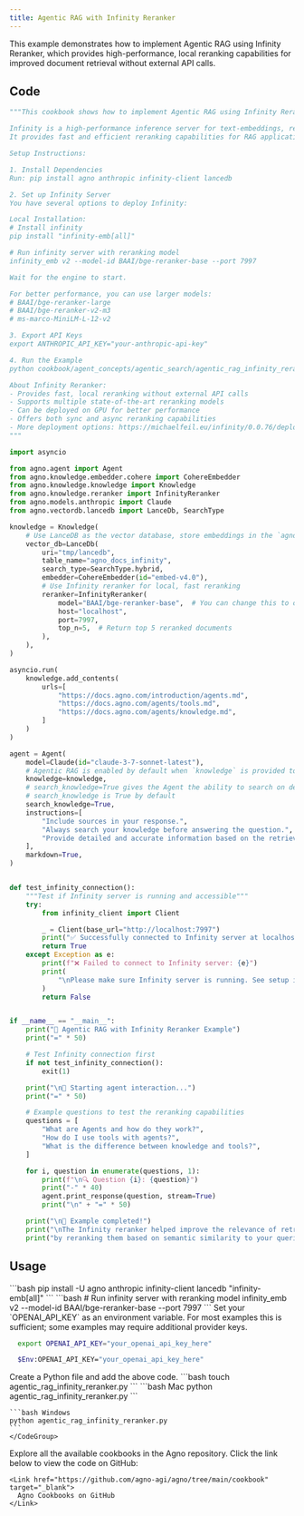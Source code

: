 ```yaml
---
title: Agentic RAG with Infinity Reranker
---
```


This example demonstrates how to implement Agentic RAG using Infinity Reranker, which provides high-performance, local reranking capabilities for improved document retrieval without external API calls.

## Code

```python agentic_rag_infinity_reranker.py
"""This cookbook shows how to implement Agentic RAG using Infinity Reranker.

Infinity is a high-performance inference server for text-embeddings, reranking, and classification models.
It provides fast and efficient reranking capabilities for RAG applications.

Setup Instructions:

1. Install Dependencies
Run: pip install agno anthropic infinity-client lancedb

2. Set up Infinity Server
You have several options to deploy Infinity:

Local Installation:
# Install infinity
pip install "infinity-emb[all]"

# Run infinity server with reranking model
infinity_emb v2 --model-id BAAI/bge-reranker-base --port 7997

Wait for the engine to start.

For better performance, you can use larger models:
# BAAI/bge-reranker-large
# BAAI/bge-reranker-v2-m3
# ms-marco-MiniLM-L-12-v2

3. Export API Keys
export ANTHROPIC_API_KEY="your-anthropic-api-key"

4. Run the Example
python cookbook/agent_concepts/agentic_search/agentic_rag_infinity_reranker.py

About Infinity Reranker:
- Provides fast, local reranking without external API calls
- Supports multiple state-of-the-art reranking models
- Can be deployed on GPU for better performance
- Offers both sync and async reranking capabilities
- More deployment options: https://michaelfeil.eu/infinity/0.0.76/deploy/
"""

import asyncio

from agno.agent import Agent
from agno.knowledge.embedder.cohere import CohereEmbedder
from agno.knowledge.knowledge import Knowledge
from agno.knowledge.reranker import InfinityReranker
from agno.models.anthropic import Claude
from agno.vectordb.lancedb import LanceDb, SearchType

knowledge = Knowledge(
    # Use LanceDB as the vector database, store embeddings in the `agno_docs_infinity` table
    vector_db=LanceDb(
        uri="tmp/lancedb",
        table_name="agno_docs_infinity",
        search_type=SearchType.hybrid,
        embedder=CohereEmbedder(id="embed-v4.0"),
        # Use Infinity reranker for local, fast reranking
        reranker=InfinityReranker(
            model="BAAI/bge-reranker-base",  # You can change this to other models
            host="localhost",
            port=7997,
            top_n=5,  # Return top 5 reranked documents
        ),
    ),
)

asyncio.run(
    knowledge.add_contents(
        urls=[
            "https://docs.agno.com/introduction/agents.md",
            "https://docs.agno.com/agents/tools.md",
            "https://docs.agno.com/agents/knowledge.md",
        ]
    )
)

agent = Agent(
    model=Claude(id="claude-3-7-sonnet-latest"),
    # Agentic RAG is enabled by default when `knowledge` is provided to the Agent.
    knowledge=knowledge,
    # search_knowledge=True gives the Agent the ability to search on demand
    # search_knowledge is True by default
    search_knowledge=True,
    instructions=[
        "Include sources in your response.",
        "Always search your knowledge before answering the question.",
        "Provide detailed and accurate information based on the retrieved documents.",
    ],
    markdown=True,
)


def test_infinity_connection():
    """Test if Infinity server is running and accessible"""
    try:
        from infinity_client import Client

        _ = Client(base_url="http://localhost:7997")
        print("✅ Successfully connected to Infinity server at localhost:7997")
        return True
    except Exception as e:
        print(f"❌ Failed to connect to Infinity server: {e}")
        print(
            "\nPlease make sure Infinity server is running. See setup instructions above."
        )
        return False


if __name__ == "__main__":
    print("🚀 Agentic RAG with Infinity Reranker Example")
    print("=" * 50)

    # Test Infinity connection first
    if not test_infinity_connection():
        exit(1)

    print("\n🤖 Starting agent interaction...")
    print("=" * 50)

    # Example questions to test the reranking capabilities
    questions = [
        "What are Agents and how do they work?",
        "How do I use tools with agents?",
        "What is the difference between knowledge and tools?",
    ]

    for i, question in enumerate(questions, 1):
        print(f"\n🔍 Question {i}: {question}")
        print("-" * 40)
        agent.print_response(question, stream=True)
        print("\n" + "=" * 50)

    print("\n🎉 Example completed!")
    print("\nThe Infinity reranker helped improve the relevance of retrieved documents")
    print("by reranking them based on semantic similarity to your queries.")
```

## Usage

<Steps>
  <Snippet file="create-venv-step.mdx" />

  <Step title="Install libraries">
    ```bash
    pip install -U agno anthropic infinity-client lancedb "infinity-emb[all]"
    ```
  </Step>

  <Step title="Setup Infinity Server">
    ```bash
    # Run infinity server with reranking model
    infinity_emb v2 --model-id BAAI/bge-reranker-base --port 7997
    ```
  </Step>

  <Step title="Export your OpenAI API key">
  Set your `OPENAI_API_KEY` as an environment variable. For most examples this is sufficient; some examples may require additional provider keys.

  <CodeGroup>

  ```bash Mac/Linux
    export OPENAI_API_KEY="your_openai_api_key_here"
  ```

  ```bash Windows
    $Env:OPENAI_API_KEY="your_openai_api_key_here"
  ```
  </CodeGroup> 
</Step>

  <Step title="Create a Python file">
    Create a Python file and add the above code.
    ```bash
    touch agentic_rag_infinity_reranker.py
    ```
  </Step>

  <Step title="Run Agent">
    <CodeGroup>
    ```bash Mac
    python agentic_rag_infinity_reranker.py
    ```
    
    ```bash Windows
    python agentic_rag_infinity_reranker.py
    ```
    </CodeGroup>
  </Step>

  <Step title="Find All Cookbooks">
    Explore all the available cookbooks in the Agno repository. Click the link below to view the code on GitHub:

    <Link href="https://github.com/agno-agi/agno/tree/main/cookbook" target="_blank">
      Agno Cookbooks on GitHub
    </Link>
  </Step>
</Steps>